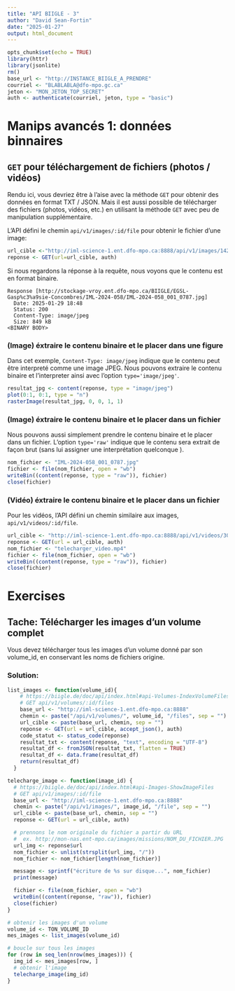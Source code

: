 ```yaml
---
title: "API BIIGLE - 3"
author: "David Sean-Fortin"
date: "2025-01-27"
output: html_document
---
```


```r
opts_chunk$set(echo = TRUE)
library(httr)
library(jsonlite)
rm()
base_url <- "http://INSTANCE_BIIGLE_A_PRENDRE"
courriel <- "BLABLABLA@dfo-mpo.gc.ca"
jeton <- "MON_JETON_TOP_SECRET"
auth <- authenticate(courriel, jeton, type = "basic")
```

# Manips avancés 1: données binnaires

## `GET` pour téléchargement de fichiers (photos / vidéos)

Rendu ici, vous devriez être à l'aise avec la méthode `GET` pour obtenir des données en format TXT / JSON.
Mais il est aussi possible de télécharger des fichiers (photos, vidéos, etc.) en utilisant la méthode `GET` avec peu de manipulation supplémentaire.

L'API défini le chemin `api/v1/images/:id/file` pour obtenir le fichier d'une image:

```r
url_cible <-"http://iml-science-1.ent.dfo-mpo.ca:8888/api/v1/images/142431/file"
reponse <- GET(url=url_cible, auth)
```

Si nous regardons la réponse à la requête, nous voyons que le contenu est en format binaire.
```
Response [http://stockage-vroy.ent.dfo-mpo.ca/BIIGLE/EGSL-Gasp%c3%a9sie-Concombres/IML-2024-058/IML-2024-058_001_0787.jpg]
  Date: 2025-01-29 18:48
  Status: 200
  Content-Type: image/jpeg
  Size: 849 kB
<BINARY BODY>
```

### (Image) éxtraire le contenu binaire et le placer dans une figure
Dans cet exemple, `Content-Type: image/jpeg` indique que le contenu peut être interpreté comme une image JPEG.
Nous pouvons extraire le contenu binaire et l'interpreter ainsi avec l'option `type='image/jpeg'`.

```r
resultat_jpg <- content(reponse, type = "image/jpeg")
plot(0:1, 0:1, type = "n")
rasterImage(resultat_jpg, 0, 0, 1, 1)
```

### (Image) éxtraire le contenu binaire et le placer dans un fichier
Nous pouvons aussi simplement prendre le contenu binaire et le placer dans un fichier.
L'option `type='raw'` indique que le contenu sera extrait de façon brut (sans lui assigner une interprétation quelconque ).

```r
nom_fichier <- "IML-2024-058_001_0787.jpg"
fichier <- file(nom_fichier, open = "wb")
writeBin((content(reponse, type = "raw")), fichier)
close(fichier)
```

### (Vidéo) éxtraire le contenu binaire et le placer dans un fichier
Pour les vidéos, l'API défini un chemin similaire aux images, `api/v1/videos/:id/file`.

```r
url_cible <- "http://iml-science-1.ent.dfo-mpo.ca:8888/api/v1/videos/309/file"
reponse <- GET(url = url_cible, auth)
nom_fichier <- "telecharger_video.mp4"
fichier <- file(nom_fichier, open = "wb")
writeBin((content(reponse, type = "raw")), fichier)
close(fichier)
```

# Exercises

## Tache: Télécharger les images d'un volume complet

Vous devez télécharger tous les images d'un volume donné par son volume_id, en conservant les noms de fichiers origine.

### Solution: 
```r
list_images <- function(volume_id){
    # https://biigle.de/doc/api/index.html#api-Volumes-IndexVolumeFiles
    # GET api/v1/volumes/:id/files
    base_url <- "http://iml-science-1.ent.dfo-mpo.ca:8888"
    chemin <- paste("/api/v1/volumes/", volume_id, "/files", sep = "")
    url_cible <- paste(base_url, chemin, sep = "")
    reponse <- GET(url = url_cible, accept_json(), auth)
    code_statut <- status_code(reponse)
    resultat_txt <- content(reponse, "text", encoding = "UTF-8")
    resultat_df <- fromJSON(resultat_txt, flatten = TRUE)
    resultat_df <- data.frame(resultat_df)
    return(resultat_df)
  }

telecharge_image <- function(image_id) {
  # https://biigle.de/doc/api/index.html#api-Images-ShowImageFiles
  # GET api/v1/images/:id/file
  base_url <- "http://iml-science-1.ent.dfo-mpo.ca:8888"
  chemin <- paste("/api/v1/images/", image_id, "/file", sep = "")
  url_cible <- paste(base_url, chemin, sep = "")
  reponse <- GET(url = url_cible, auth)

  # prennons le nom originale du fichier a partir du URL
  #  ex. http://mon-nas.ent-mpo.ca/images/missions/NOM_DU_FICHIER.JPG
  url_img <- reponse$url
  nom_fichier <- unlist(strsplit(url_img, "/"))
  nom_fichier <- nom_fichier[length(nom_fichier)]

  message <- sprintf("écriture de %s sur disque...", nom_fichier)
  print(message)

  fichier <- file(nom_fichier, open = "wb")
  writeBin((content(reponse, "raw")), fichier)
  close(fichier)
}

# obtenir les images d'un volume
volume_id <- TON_VOLUME_ID
mes_images <- list_images(volume_id)

# boucle sur tous les images
for (row in seq_len(nrow(mes_images))) {
  img_id <- mes_images[row, ]
  # obtenir l'image
  telecharge_image(img_id)
}
```

